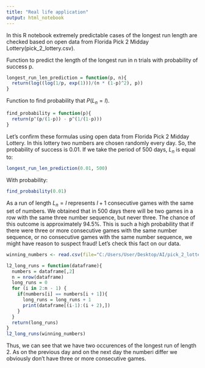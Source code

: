 ---
title: "Real life application"
output: html_notebook
---
In this R notebook extremely predictable cases of the longest run length are checked based on open data from Florida Pick 2 Midday Lottery(pick_2_lottery.csv).

Function to predict the length of the longest run in n trials with probability of success p.
```{r}
longest_run_len_prediction = function(p, n){
  return(log((log(1/p, exp(1)))/(n * (1-p)^2), p))
}
```

Function to find probability that $P(L_n = l)$.
```{r}
find_probability = function(p){
  return(p^(p/(1-p)) - p^(1/(1-p)))
}
```

Let's confirm these formulas using open data from Florida Pick 2 Midday Lottery. In this lottery two numbers are chosen randomly every day. So, the probability of success is 0.01. If we take the period of 500 days, $L_n$ is equal to:
```{r}
longest_run_len_prediction(0.01, 500)
```
With probability:
```{r}
find_probability(0.01)

```
As a run of length $L_n = l$ represents $l + 1$ consecutive games with the same set of numbers. We obtained that in 500 days there will be two games in a row with the same three number sequence, but never three. The chance of this outcome
is approximately 94.5%. This is such a high probability that if there were
three or more consecutive games with the same number sequence, or no consecutive
games with the same number sequence, we might have reason to suspect fraud!
Let's check this fact on our data.
```{r}
winning_numbers <- read.csv(file="C:/Users/User/Desktop/AI/pick_2_lottery.csv", header=TRUE, sep=",")

l2_long_runs = function(dataframe){
  numbers = dataframe[,2]
  n = nrow(dataframe)
  long_runs = 0
  for (i in 2:n - 1) {
    if(numbers[i] == numbers[i + 1]){
      long_runs = long_runs + 1
      print(dataframe[(i-1):(i + 2),])
    }
  }
  return(long_runs)
}
l2_long_runs(winning_numbers)
```
Thus, we can see that we have two occurences of the longest run of length 2. As on the previous day and on the next day the numberі differ we obviously don't have three or more consecutive games.
